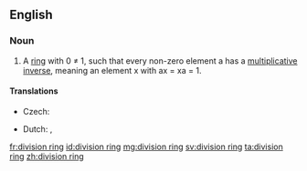 ==English==
{{wikipedia}}

===Noun===
{{en-noun|sg=[[division]] [[ring]]}}

# {{algebra}} A [[ring]] with 0 ≠ 1, such that every non-zero element a has a [[multiplicative inverse]], meaning an element x with ax = xa = 1.

====Translations====
{{trans-top|algebraic concept}}
* Czech: {{t+|cs|těleso|n}}
{{trans-mid}}
* Dutch: {{t+|nl|lijf|n}}, {{t+|nl|lichaam|n}}
{{trans-bottom}}

[[fr:division ring]]
[[id:division ring]]
[[mg:division ring]]
[[sv:division ring]]
[[ta:division ring]]
[[zh:division ring]]
